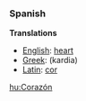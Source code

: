 ===Spanish===

'''Translations'''

*[[English]]: [[heart]]
*[[Greek]]: (kardia)
*[[Latin]]: [[cor]]

[[hu:Corazón]]